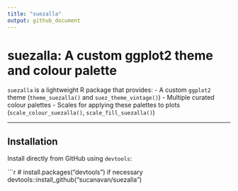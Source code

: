 ```yaml
---
title: "suezalla"
output: github_document
---
```


# suezalla: A custom ggplot2 theme and colour palette

`suezalla` is a lightweight R package that provides:
- A custom `ggplot2` theme (`theme_suezalla()` and `suez_theme_vintage()`)
- Multiple curated colour palettes
- Scales for applying these palettes to plots (`scale_colour_suezalla()`, `scale_fill_suezalla()`)

---

## Installation

Install directly from GitHub using `devtools`:

```r
# install.packages("devtools") if necessary
devtools::install_github("sucanavan/suezalla")
